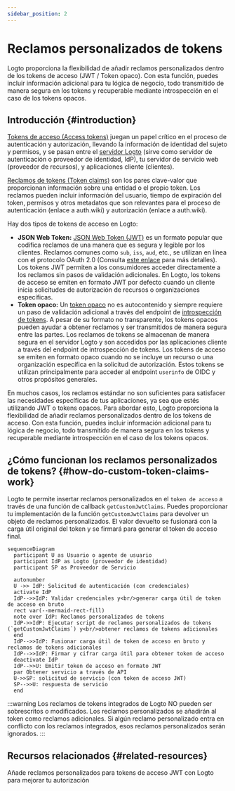```yaml
---
sidebar_position: 2
---
```


# Reclamos personalizados de tokens

Logto proporciona la flexibilidad de añadir reclamos personalizados dentro de los tokens de acceso (JWT / Token opaco). Con esta función, puedes incluir información adicional para tu lógica de negocio, todo transmitido de manera segura en los tokens y recuperable mediante introspección en el caso de los tokens opacos.

## Introducción \{#introduction}

[Tokens de acceso (Access tokens)](https://auth.wiki/access-token) juegan un papel crítico en el proceso de autenticación y autorización, llevando la información de identidad del sujeto y permisos, y se pasan entre el [servidor Logto](/concepts/core-service) (sirve como servidor de autenticación o proveedor de identidad, IdP), tu servidor de servicio web (proveedor de recursos), y aplicaciones cliente (clientes).

[Reclamos de tokens (Token claims)](https://auth.wiki/claim) son los pares clave-valor que proporcionan información sobre una entidad o el propio token. Los reclamos pueden incluir información del usuario, tiempo de expiración del token, permisos y otros metadatos que son relevantes para el proceso de autenticación (enlace a auth.wiki) y autorización (enlace a auth.wiki).

Hay dos tipos de tokens de acceso en Logto:

- **JSON Web Token:** [JSON Web Token (JWT)](https://auth.wiki/jwt) es un formato popular que codifica reclamos de una manera que es segura y legible por los clientes. Reclamos comunes como `sub`, `iss`, `aud`, etc., se utilizan en línea con el protocolo OAuth 2.0 (Consulta [este enlace](https://datatracker.ietf.org/doc/html/rfc7519#section-4) para más detalles). Los tokens JWT permiten a los consumidores acceder directamente a los reclamos sin pasos de validación adicionales. En Logto, los tokens de acceso se emiten en formato JWT por defecto cuando un cliente inicia solicitudes de autorización de recursos o organizaciones específicas.
- **Token opaco:** Un [token opaco](http://localhost:3000/concepts/opaque-token) no es autocontenido y siempre requiere un paso de validación adicional a través del endpoint de [introspección de tokens](https://auth.wiki/token-introspection). A pesar de su formato no transparente, los tokens opacos pueden ayudar a obtener reclamos y ser transmitidos de manera segura entre las partes. Los reclamos de tokens se almacenan de manera segura en el servidor Logto y son accedidos por las aplicaciones cliente a través del endpoint de introspección de tokens. Los tokens de acceso se emiten en formato opaco cuando no se incluye un recurso o una organización específica en la solicitud de autorización. Estos tokens se utilizan principalmente para acceder al endpoint `userinfo` de OIDC y otros propósitos generales.

En muchos casos, los reclamos estándar no son suficientes para satisfacer las necesidades específicas de tus aplicaciones, ya sea que estés utilizando JWT o tokens opacos. Para abordar esto, Logto proporciona la flexibilidad de añadir reclamos personalizados dentro de los tokens de acceso. Con esta función, puedes incluir información adicional para tu lógica de negocio, todo transmitido de manera segura en los tokens y recuperable mediante introspección en el caso de los tokens opacos.

## ¿Cómo funcionan los reclamos personalizados de tokens? \{#how-do-custom-token-claims-work}

Logto te permite insertar reclamos personalizados en el `token de acceso` a través de una función de callback `getCustomJwtClaims`. Puedes proporcionar tu implementación de la función `getCustomJwtClaims` para devolver un objeto de reclamos personalizados. El valor devuelto se fusionará con la carga útil original del token y se firmará para generar el token de acceso final.

```mermaid
sequenceDiagram
  participant U as Usuario o agente de usuario
  participant IdP as Logto (proveedor de identidad)
  participant SP as Proveedor de Servicio

  autonumber
  U ->> IdP: Solicitud de autenticación (con credenciales)
  activate IdP
  IdP-->>IdP: Validar credenciales y<br/>generar carga útil de token de acceso en bruto
  rect var(--mermaid-rect-fill)
  note over IdP: Reclamos personalizados de tokens
  IdP->>IdP: Ejecutar script de reclamos personalizados de tokens (`getCustomJwtClaims`) y<br/>obtener reclamos de tokens adicionales
  end
  IdP-->>IdP: Fusionar carga útil de token de acceso en bruto y reclamos de tokens adicionales
  IdP-->>IdP: Firmar y cifrar carga útil para obtener token de acceso
  deactivate IdP
  IdP-->>U: Emitir token de acceso en formato JWT
  par Obtener servicio a través de API
  U->>SP: solicitud de servicio (con token de acceso JWT)
  SP-->>U: respuesta de servicio
  end
```

:::warning
Los reclamos de tokens integrados de Logto NO pueden ser sobrescritos o modificados. Los reclamos personalizados se añadirán al token como reclamos adicionales. Si algún reclamo personalizado entra en conflicto con los reclamos integrados, esos reclamos personalizados serán ignorados.
:::

## Recursos relacionados \{#related-resources}

<Url href="https://blog.logto.io/glance-on-custom-jwt-access-token-claims">
  Añade reclamos personalizados para tokens de acceso JWT con Logto para mejorar tu autorización
</Url>